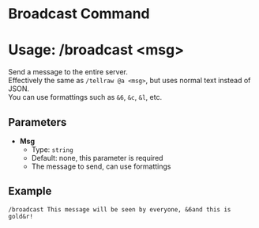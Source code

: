 # Broadcast Command
# Usage: /broadcast <msg\>
Send a message to the entire server.  
Effectively the same as `/tellraw @a <msg>`, but uses normal text instead of JSON.  
You can use formattings such as `&6`, `&c`, `&l`, etc.

## Parameters
- **Msg**
  + Type: `string`
  + Default: none, this parameter is required
  + The message to send, can use formattings

## Example
`/broadcast This message will be seen by everyone, &6and this is gold&r!`